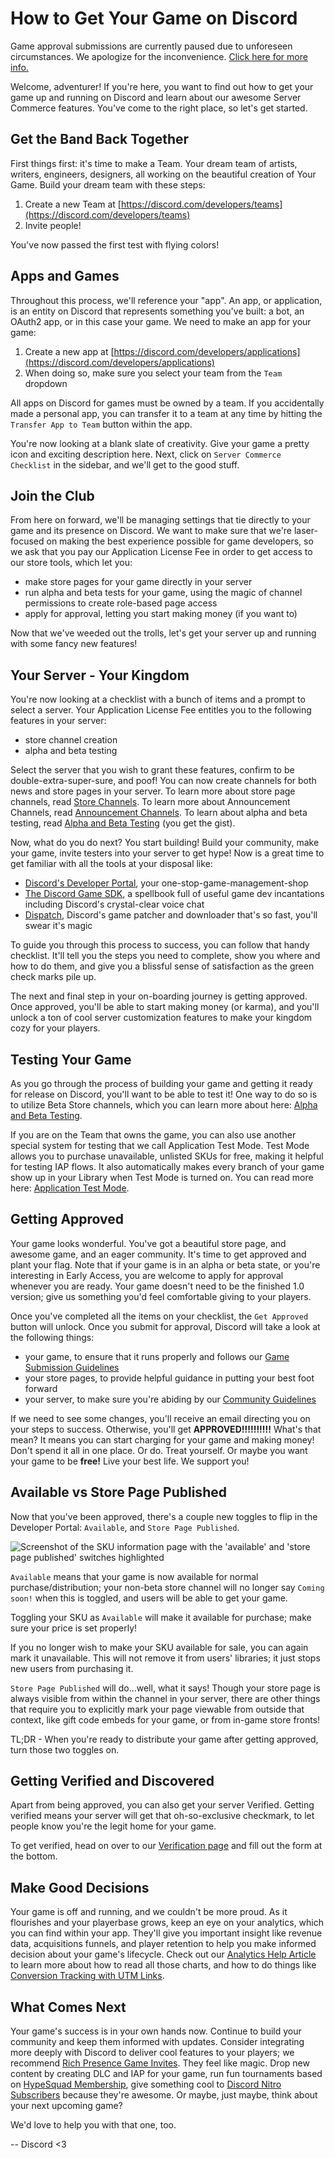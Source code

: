 # How to Get Your Game on Discord

<Alert type="warn">

Game approval submissions are currently paused due to unforeseen circumstances. We apologize for the inconvenience. [Click here for more info.](https://support-dev.discord.com/hc/en-us/articles/360041437171)

</Alert>

Welcome, adventurer! If you're here, you want to find out how to get your game up and running on Discord and learn about our awesome Server Commerce features. You've come to the right place, so let's get started.

## Get the Band Back Together

First things first: it's time to make a Team. Your dream team of artists, writers, engineers, designers, all working on the beautiful creation of Your Game. Build your dream team with these steps:

1. Create a new Team at [https://discord.com/developers/teams](https://discord.com/developers/teams)
2. Invite people!

You've now passed the first test with flying colors!

## Apps and Games

Throughout this process, we'll reference your "app". An app, or application, is an entity on Discord that represents something you've built: a bot, an OAuth2 app, or in this case your game. We need to make an app for your game:

1. Create a new app at [https://discord.com/developers/applications](https://discord.com/developers/applications)
2. When doing so, make sure you select your team from the `Team` dropdown

<Alert type="info">

All apps on Discord for games must be owned by a team. If you accidentally made a personal app, you can transfer it to a team at any time by hitting the `Transfer App to Team` button within the app.

</Alert>

You're now looking at a blank slate of creativity. Give your game a pretty icon and exciting description here. Next, click on `Server Commerce Checklist` in the sidebar, and we'll get to the good stuff.

## Join the Club

From here on forward, we'll be managing settings that tie directly to your game and its presence on Discord. We want to make sure that we're laser-focused on making the best experience possible for game developers, so we ask that you pay our Application License Fee in order to get access to our store tools, which let you:

- make store pages for your game directly in your server
- run alpha and beta tests for your game, using the magic of channel permissions to create role-based page access
- apply for approval, letting you start making money (if you want to)

Now that we've weeded out the trolls, let's get your server up and running with some fancy new features!

## Your Server - Your Kingdom

You're now looking at a checklist with a bunch of items and a prompt to select a server. Your Application License Fee entitles you to the following features in your server:

- store channel creation
- alpha and beta testing

Select the server that you wish to grant these features, confirm to be double-extra-super-sure, and poof! You can now create channels for both news and store pages in your server. To learn more about store page channels, read [Store Channels](/game-and-server-management#special-channels#store-channels). To learn more about Announcement Channels, read [Announcement Channels](/game-and-server-management/special-channels#announcement-channels). To learn about alpha and beta testing, read [Alpha and Beta Testing](/game-and-server-management/alpha-and-beta-testing/)
(you get the gist).

Now, what do you do next? You start building! Build your community, make your game, invite testers into your server to get hype! Now is a great time to get familiar with all the tools at your disposal like:

- [Discord's Developer Portal](https://discord.com/developers/applications), your one-stop-game-management-shop
- [The Discord Game SDK](/game-sdk/sdk-starter-guide/), a spellbook full of useful game dev incantations including Discord's crystal-clear voice chat
- [Dispatch](/dispatch/dispatch-and-you/), Discord's game patcher and downloader that's so fast, you'll swear it's magic

To guide you through this process to success, you can follow that handy checklist. It'll tell you the steps you need to complete, show you where and how to do them, and give you a blissful sense of satisfaction as the green check marks pile up.

The next and final step in your on-boarding journey is getting approved. Once approved, you'll be able to start making money (or karma), and you'll unlock a ton of cool server customization features to make your kingdom cozy for your players.

## Testing Your Game

As you go through the process of building your game and getting it ready for release on Discord, you'll want to be able to test it! One way to do so is to utilize Beta Store channels, which you can learn more about here: [Alpha and Beta Testing](/game-and-server-management/alpha-and-beta-testing/).

If you are on the Team that owns the game, you can also use another special system for testing that we call Application Test Mode. Test Mode allows you to purchase unavailable, unlisted SKUs for free, making it helpful for testing IAP flows. It also automatically makes every branch of your game show up in your Library when Test Mode is turned on. You can read more here: [Application Test Mode](/game-sdk/store#application-test-mode).

## Getting Approved

Your game looks wonderful. You've got a beautiful store page, and awesome game, and an eager community. It's time to get approved and plant your flag. Note that if your game is in an alpha or beta state, or you're interesting in Early Access, you are welcome to apply for approval whenever you are ready. Your game doesn't need to be the finished 1.0 version; give us something you'd feel comfortable giving to your players.

Once you've completed all the items on your checklist, the `Get Approved` button will unlock. Once you submit for approval, Discord will take a look at the following things:

- your game, to ensure that it runs properly and follows our [Game Submission Guidelines](https://support-dev.discord.com/hc/en-us/articles/360025028592-Game-Submission-Guidelines)
- your store pages, to provide helpful guidance in putting your best foot forward
- your server, to make sure you're abiding by our [Community Guidelines](https://discord.com/guidelines)

If we need to see some changes, you'll receive an email directing you on your steps to success. Otherwise, you'll get **APPROVED!!!!!!!!!!** What's that mean? It means you can start charging for your game and making money! Don't spend it all in one place. Or do. Treat yourself. Or maybe you want your game to be **free!** Live your best life. We support you!

## Available vs Store Page Published

Now that you've been approved, there's a couple new toggles to flip in the Developer Portal: `Available`, and `Store Page Published`.

<Image
  src="/docs/images/available-published.png"
  alt="Screenshot of the SKU information page with the 'available' and 'store page published' switches highlighted"
  quality={100}
  width={1718}
  height={1195}
/>

`Available` means that your game is now available for normal purchase/distribution; your non-beta store channel will no longer say `Coming soon!` when this is toggled, and users will be able to get your game.

<Alert type="danger">

Toggling your SKU as `Available` will make it available for purchase; make sure your price is set properly!

</Alert>

If you no longer wish to make your SKU available for sale, you can again mark it unavailable. This will not remove it from users' libraries; it just stops new users from purchasing it.

`Store Page Published` will do...well, what it says! Though your store page is always visible from within the channel in your server, there are other things that require you to explicitly mark your page viewable from outside that context, like gift code embeds for your game, or from in-game store fronts!

TL;DR - When you're ready to distribute your game after getting approved, turn those two toggles on.

## Getting Verified and Discovered

Apart from being approved, you can also get your server Verified. Getting verified means your server will get that oh-so-exclusive checkmark, to let people know you're the legit home for your game.

To get verified, head on over to our [Verification page](https://discord.com/verification) and fill out the form at the bottom.

## Make Good Decisions

Your game is off and running, and we couldn't be more proud. As it flourishes and your playerbase grows, keep an eye on your analytics, which you can find within your app. They'll give you important insight like revenue data, acquisitions funnels, and player retention to help you make informed decision about your game's lifecycle. Check out our [Analytics Help Article](https://support-dev.discord.com/hc/en-us/articles/360024852152) to learn more about how to read all those charts, and how to do things like [Conversion Tracking with UTM Links](https://support-dev.discord.com/hc/en-us/articles/360025153051-How-to-track-conversions-with-UTM-links).

## What Comes Next

Your game's success is in your own hands now. Continue to build your community and keep them informed with updates. Consider integrating more deeply with Discord to deliver cool features to your players; we recommend [Rich Presence Game Invites](/game-sdk/activities/). They feel like magic. Drop new content by creating DLC and IAP for your game, run fun tournaments based on [HypeSquad Membership](/game-sdk/users#current-user-has-flag), give something cool to [Discord Nitro Subscribers](/game-sdk/users#get-current-user-premium-status) because they're awesome. Or maybe, just maybe, think about your next upcoming game?

We'd love to help you with that one, too.

-- Discord <3
